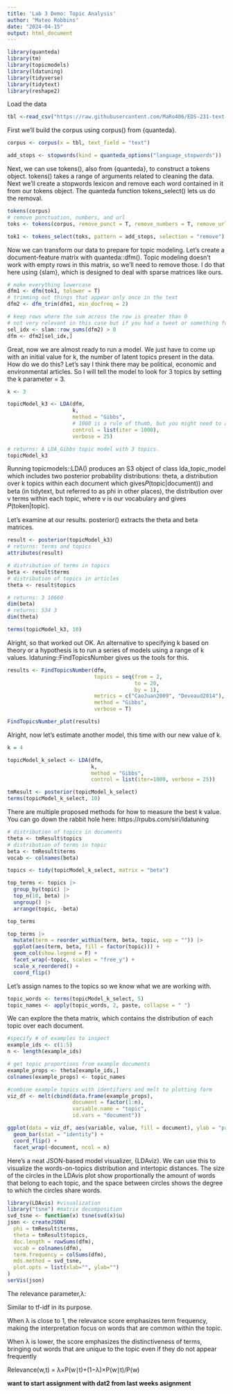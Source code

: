 ```yaml
---
title: 'Lab 3 Demo: Topic Analysis'
author: "Mateo Robbins"
date: "2024-04-15"
output: html_document
---
```


```r
library(quanteda)
library(tm)
library(topicmodels)
library(ldatuning)
library(tidyverse)
library(tidytext)
library(reshape2)
```

Load the data

```r
tbl <-read_csv("https://raw.githubusercontent.com/MaRo406/EDS-231-text-sentiment/main/data/tm_demo_dat.csv")
```

First we'll build the corpus using corpus() from {quanteda}.

```r
corpus <- corpus(x = tbl, text_field = "text")

add_stops <- stopwords(kind = quanteda_options("language_stopwords"))
```

Next, we can use tokens(), also from {quanteda}, to construct a tokens object. tokens() takes a range of arguments related to cleaning the data. Next we'll create a stopwords lexicon and remove each word contained in it from our tokens object. The quanteda function tokens_select() lets us do the removal.

```r
tokens(corpus)
# remove punctuation, numbers, and url
toks <- tokens(corpus, remove_punct = T, remove_numbers = T, remove_url = T)

tok1 <- tokens_select(toks, pattern = add_stops, selection = "remove")
```

Now we can transform our data to prepare for topic modeling. Let's create a document-feature matrix with quanteda::dfm(). Topic modeling doesn't work with empty rows in this matrix, so we'll need to remove those. I do that here using {slam}, which is designed to deal with sparse matrices like ours.

```r
# make everything lowercase 
dfm1 <- dfm(tok1, tolower = T)
# trimming out things that appear only once in the text
dfm2 <- dfm_trim(dfm1, min_docfreq = 2)

# keep rows where the sum across the row is greater than 0
# not very relevant in this case but if you had a tweet or something fully character driven it would catch these 
sel_idx <- slam::row_sums(dfm2) > 0
dfm <- dfm2[sel_idx,]
```

Great, now we are almost ready to run a model. We just have to come up with an initial value for k, the number of latent topics present in the data. How do we do this? Let's say I think there may be political, economic and environmental articles. So I will tell the model to look for 3 topics by setting the k parameter = 3.

```r
k <- 3 

topicModel_k3 <- LDA(dfm,
                     k, 
                     method = "Gibbs",
                     # 1000 is a rule of thumb, but you might need to adjust depending on data
                     control = list(iter = 1000),
                     verbose = 25)

# returns: A LDA_Gibbs topic model with 3 topics.
topicModel_k3
```

Running topicmodels::LDA() produces an S3 object of class lda_topic_model which includes two posterior probability distributions: theta, a distribution over k topics within each document which gives𝑃(topic|document)) and beta (in tidytext, but referred to as phi in other places), the distribution over v terms within each topic, where v is our vocabulary and gives 𝑃(token|topic).

Let's examine at our results. posterior() extracts the theta and beta matrices.

```r
result <- posterior(topicModel_k3)
# returns: terms and topics
attributes(result)

# distribution of terms in topics 
beta <- result$terms
# distribution of topics in articles
theta <- result$topics

# returns: 3 10660
dim(beta)
# returns: 534 3
dim(theta)

terms(topicModel_k3, 10)
```

Alright, so that worked out OK. An alternative to specifying k based on theory or a hypothesis is to run a series of models using a range of k values. ldatuning::FindTopicsNumber gives us the tools for this.

```r
results <- FindTopicsNumber(dfm,
                            topics = seq(from = 2,
                                         to = 20,
                                         by = 1),
                            metrics = c("CaoJuan2009", "Deveaud2014"),
                            method = "Gibbs",
                            verbose = T)

FindTopicsNumber_plot(results)
```

Alright, now let's estimate another model, this time with our new value of k.

```r
k = 4

topicModel_k_select <- LDA(dfm,
                           k,
                           method = "Gibbs",
                           control = list(iter=1000, verbose = 25))

tmResult <- posterior(topicModel_k_select)
terms(topicModel_k_select, 10)
```

There are multiple proposed methods for how to measure the best k value. You can go down the rabbit hole here: https://rpubs.com/siri/ldatuning

```r

# distribution of topics in documents
theta <- tmResult$topics
# distribution of terms in topic
beta <- tmResult$terms
vocab <- colnames(beta)

topics <- tidy(topicModel_k_select, matrix = "beta")

top_terms <- topics |> 
  group_by(topic) |> 
  top_n(10, beta) |> 
  ungroup() |> 
  arrange(topic, -beta)

top_terms
```

```r
top_terms |> 
  mutate(term = reorder_within(term, beta, topic, sep = "")) |> 
  ggplot(aes(term, beta, fill = factor(topic))) +
  geom_col(show.legend = F) +
  facet_wrap(~topic, scales = "free_y") +
  scale_x_reordered() +
  coord_flip()

```

Let's assign names to the topics so we know what we are working with.

```r
topic_words <- terms(topicModel_k_select, 5)
topic_names <- apply(topic_words, 2, paste, collapse = " ")
```

We can explore the theta matrix, which contains the distribution of each topic over each document.

```r
#specify # of examples to inspect
example_ids <- c(1:5)
n <- length(example_ids)

# get topic proportions from example documents
example_props <- theta[example_ids,]
colnames(example_props) <- topic_names

#combine example topics with identifiers and melt to plotting form
viz_df <- melt(cbind(data.frame(example_props),
                     document = factor(1:n),
                     variable.name = "topic",
                     id.vars = "document"))

ggplot(data = viz_df, aes(variable, value, fill = document), ylab = "proportion") +
  geom_bar(stat = "identity") +
  coord_flip() +
  facet_wrap(~document, ncol = n)
```

Here's a neat JSON-based model visualizer, {LDAviz}. We can use this to visualize the words-on-topics distribution and intertopic distances. The size of the circles in the LDAvis plot show proportionally the amount of words that belong to each topic, and the space between circles shows the degree to which the circles share words.

```r
library(LDAvis) #visualization 
library("tsne") #matrix decomposition
svd_tsne <- function(x) tsne(svd(x)$u)
json <- createJSON(
  phi = tmResult$terms, 
  theta = tmResult$topics, 
  doc.length = rowSums(dfm), 
  vocab = colnames(dfm), 
  term.frequency = colSums(dfm),
  mds.method = svd_tsne,
  plot.opts = list(xlab="", ylab="")
)
serVis(json)

```

The relevance parameter,λ:  

Similar to tf-idf in its purpose.

When  λ is close to 1, the relevance score emphasizes term frequency, making the interpretation focus on words that are common within the topic. 

When  λ is lower, the score emphasizes the distinctiveness of terms, bringing out words that are unique to the topic even if they do not appear frequently

Relevance(w,t) = λ×P(w∣t)+(1−λ)×P(w∣t)/P(w) 

**want to start assignment with dat2 from last weeks asignment**
